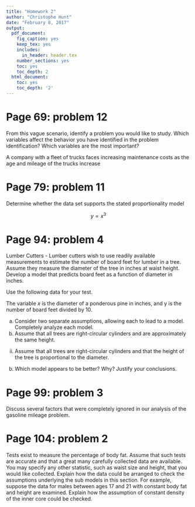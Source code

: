 ```yaml
---
title: "Homework 2"
author: "Christophe Hunt"
date: "February 8, 2017"
output:
  pdf_document:
    fig_caption: yes
    keep_tex: yes
    includes:
      in_header: header.tex
    number_sections: yes
    toc: yes
    toc_depth: 2
  html_document:
    toc: yes
    toc_depth: '2'
---
```


# Page 69: problem 12    
 
From this vague scenario, identify a problem you would like to study. Which variables affect the behavior you have identified in the problem identification? Which variables are the most important? 

A company with a fleet of trucks faces increasing maintenance costs as the age and mileage of the trucks increase 
 
# Page 79: problem 11    

Determine whether the data set supports the stated proportionality model 
 
$$y \propto x^3$$
\begin{table}[!htbp]
\centering
\caption{}
\label{my-label}
\begin{tabular}{l|llllllllll}
y & 4 & 11 & 22 & 35 & 56 & 80 & 107 & 140 & 175 & 215 \\ \hline
x & 1 & 2 & 3 & 4 & 5 & 6 & 7 & 8 & 9 & 10
\end{tabular}
\end{table}

# Page 94: problem 4    

Lumber Cutters - Lumber cutters wish to use readily available measurements to estimate the number of board feet for lumber in a tree. Assume they measure the diameter of the tree in inches at waist height. Develop a model that predicts board feet as a function of diameter in inches. 

Use the following data for your test.

\begin{table}[!htbp]
\centering
\caption{}
\label{my-label}
\begin{tabular}{l|llllllllll}
x & 17 & 19 & 20 & 23 & 25 & 28 & 32 & 38 & 39 & 41 \\ \hline
y & 19 & 25 & 32 & 57 & 71 & 113 & 123 & 252 & 259 & 294
\end{tabular}
\end{table}

The variable $x$ is the diameter of a ponderous pine in inches, and y is the number of board feet divided by 10. 

a. Consider two separate assumptions, allowing each to lead to a model. Completely analyze each model.
  i. Assume that all trees are right-circular cylinders and are approximately the same height.
  ii. Assume that all trees are right-circular cylinders and that the height of the tree is proportional to the diameter.
b. Which model appears to be better? Why? Justify your conclusions. 
 
# Page 99: problem 3    

Discuss several factors that were completely ignored in our analysis of the gasoline mileage problem. 
 
# Page 104: problem 2

Tests exist to measure the percentage of body fat. Assume that such tests are accurate and that a great many carefully collected data are available. You may specify any other statistic, such as waist size and height, that you would like collected. Explain how the data could be arranged to check the assumptions underlying the sub models in this section. For example, suppose the data for males between ages 17 and 21 with constant body fat and height are examined. Explain how the assumption of constant density of the inner core could be checked. 
